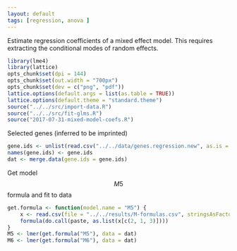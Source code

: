 ```yaml
---
layout: default
tags: [regression, anova ]
---
```


Estimate regression coefficients of a mixed effect model.  This requires extracting the conditional modes of random effects.

```r
library(lme4)
library(lattice)
opts_chunk$set(dpi = 144)
opts_chunk$set(out.width = "700px")
opts_chunk$set(dev = c("png", "pdf"))
lattice.options(default.args = list(as.table = TRUE))
lattice.options(default.theme = "standard.theme")
source("../../src/import-data.R")
source("../../src/fit-glms.R")
source("2017-07-31-mixed-model-coefs.R")
```

Selected genes (inferred to be imprinted)

```r
gene.ids <- unlist(read.csv("../../data/genes.regression.new", as.is = TRUE))
names(gene.ids) <- gene.ids
dat <- merge.data(gene.ids = gene.ids)
```

Get model $$M5$$ formula and fit to data

```r
get.formula <- function(model.name = "M5") {
    x <- read.csv(file = "../../results/M-formulas.csv", stringsAsFactors = FALSE)[[model.name]]
    formula(do.call(paste, as.list(x[c(2, 1, 3)])))
}
M5 <- lmer(get.formula("M5"), data = dat)
M6 <- lmer(get.formula("M6"), data = dat)
```

```r
```

